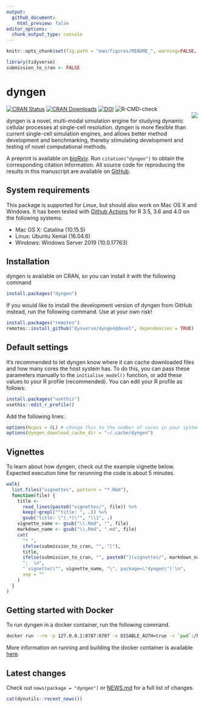 ```yaml
---
output:
  github_document:
    html_preview: false
editor_options: 
  chunk_output_type: console
---
```

```r
knitr::opts_chunk$set(fig.path = "man/figures/README_", warning=FALSE, message=FALSE, error=FALSE, echo = TRUE)

library(tidyverse)
submission_to_cran <- FALSE
```

# dyngen
[![CRAN Status](https://www.r-pkg.org/badges/version/dyngen)](https://cran.r-project.org/package=dyngen)
[![CRAN Downloads](https://cranlogs.r-pkg.org/badges/dyngen)](https://cran.r-project.org/package=dyngen)
[![DOI](https://img.shields.io/badge/doi-10.1101/2020.02.06.936971-green)](https://doi.org/10.1101/2020.02.06.936971)
![R-CMD-check](https://github.com/dynverse/dyngen/workflows/R-CMD-check/badge.svg)<br><img src="man/figures/logo.png" align="right" />

dyngen is a novel, multi-modal simulation engine for studying dynamic cellular processes at single-cell resolution. dyngen is more flexible than current single-cell simulation engines, and allows better method development and benchmarking, thereby stimulating development and testing of novel computational methods.

A preprint is available on [bioRxiv](https://doi.org/10.1101/2020.02.06.936971). Run `citation("dyngen")` to obtain the corresponding citation information. All source code for reproducing the results in this manuscript are available on [GitHub](https://github.com/dynverse/dyngen_manuscript).

## System requirements
This package is supported for Linux, but should also work on Mac OS X and Windows. It has been tested with [Github Actions](https://github.com/dynverse/dyngen/actions?query=workflow%3AR-CMD-check) for R 3.5, 3.6 and 4.0 on the following systems:

* Mac OS X: Catalina (10.15.5)
* Linux: Ubuntu Xenial (16.04.6)
* Windows: Windows Server 2019 (10.0.17763)

## Installation
dyngen is available on CRAN, so you can install it with the following command
```r
install.packages("dyngen")
```

If you would like to install the development version of dyngen from GitHub instead, run the following command. Use at your own risk!

```r
install.packages("remotes")
remotes::install_github("dynverse/dyngen@devel", dependencies = TRUE)
```

## Default settings
It's recommended to let dyngen know where it can cache downloaded files and how many cores the host system has. 
To do this, you can pass these parameters manually to the `initialise_model()` function, or 
add these values to your R profile (recommended). You can edit your R profile as follows:

```r
install.packages("usethis")
usethis::edit_r_profile()
```

Add the following lines:
```r
options(Ncpus = 8L) # change this to the number of cores in your system
options(dyngen_download_cache_dir = "~/.cache/dyngen")
```

## Vignettes
To learn about how dyngen, check out the example vignette below. Expected execution time for rerunning the code is about 5 minutes.

```r
walk(
  list.files("vignettes", pattern = "*.Rmd"),
  function(file) {
    title <- 
      read_lines(paste0("vignettes/", file)) %>% 
      keep(~grepl("^title: ", .)) %>% 
      gsub("title: \"(.*)\"", "\\1", .)
    vignette_name <- gsub("\\.Rmd", "", file)
    markdown_name <- gsub("\\.Rmd", ".md", file)
    cat(
      "* ",
      ifelse(submission_to_cran, "", "["),
      title, 
      ifelse(submission_to_cran, "", paste0("](vignettes/", markdown_name, ")")),
      ":  \n",
      "`vignette(\"", vignette_name, "\", package=\"dyngen\")`\n",
      sep = ""
    )
  }
)
```

## Getting started with Docker
To run dyngen in a docker container, run the following command.

```sh
docker run --rm -p 127.0.0.1:8787:8787 -e DISABLE_AUTH=true -v `pwd`:/home/rstudio/workdir dynverse/dyngen
```

More information on running and building the docker container is available [here](https://github.com/dynverse/dyngen/tree/master/docker).

## Latest changes

Check out `news(package = "dyngen")` or [NEWS.md](NEWS.md) for a full list of changes.

<!-- This section gets automatically generated from NEWS.md -->

```r
cat(dynutils::recent_news())
```
